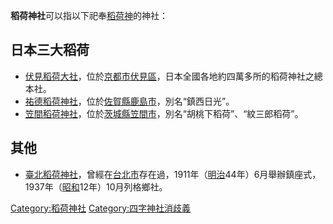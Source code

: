 '''稻荷神社'''可以指以下祀奉[[稻荷神|稻荷神]]的神社：

==日本三大稻荷==
*[[伏見稻荷大社|伏見稻荷大社]]，位於[[京都市|京都市]][[伏見區|伏見區]]，日本全國各地約四萬多所的稻荷神社之總本社。
*[[祐德稻荷神社|祐德稻荷神社]]，位於[[佐賀縣|佐賀縣]][[鹿島市|鹿島市]]，別名“鎮西日光”。
*[[笠間稻荷神社|笠間稻荷神社]]，位於[[茨城縣|茨城縣]][[笠間市|笠間市]]，別名“胡桃下稻荷”、“紋三郎稻荷”。

==其他==
*[[臺北稻荷神社|臺北稻荷神社]]，曾經在[[台北市|台北市]]存在過，1911年（[[明治|明治]]44年）6月舉辦鎮座式，1937年（[[昭和|昭和]]12年）10月列格鄉社。

{{disambig}}

[[Category:稻荷神社|Category:稻荷神社]]
[[Category:四字神社消歧義|Category:四字神社消歧義]]